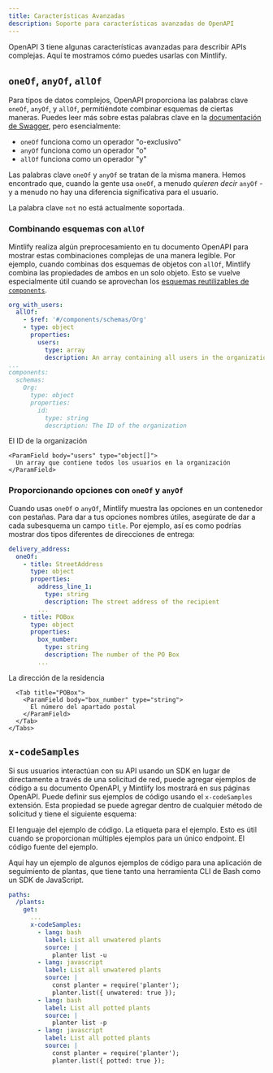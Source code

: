 ```yaml
---
title: Características Avanzadas
description: Soporte para características avanzadas de OpenAPI
---
```


OpenAPI 3 tiene algunas características avanzadas para describir APIs complejas. Aquí te mostramos cómo puedes usarlas con Mintlify.

## `oneOf`, `anyOf`, `allOf`

Para tipos de datos complejos, OpenAPI proporciona las palabras clave `oneOf`, `anyOf`, y `allOf`, permitiéndote combinar esquemas de ciertas maneras. Puedes leer más sobre estas palabras clave en la [documentación de Swagger](https://swagger.io/docs/specification/data-models/oneof-anyof-allof-not/), pero esencialmente:

* `oneOf` funciona como un operador "o-exclusivo"
* `anyOf` funciona como un operador "o"
* `allOf` funciona como un operador "y"

<Warning>Las palabras clave `oneOf` y `anyOf` se tratan de la misma manera. Hemos encontrado que, cuando la gente usa `oneOf`, a menudo *quieren decir* `anyOf` - y a menudo no hay una diferencia significativa para el usuario.</Warning>

<Info>La palabra clave `not` no está actualmente soportada.</Info>

### Combinando esquemas con `allOf`

Mintlify realiza algún preprocesamiento en tu documento OpenAPI para mostrar estas combinaciones complejas de una manera legible. Por ejemplo, cuando combinas dos esquemas de objetos con `allOf`, Mintlify combina las propiedades de ambos en un solo objeto. Esto se vuelve especialmente útil cuando se aprovechan los [esquemas reutilizables de `components`](https://swagger.io/docs/specification/components/).

```yaml
org_with_users:
  allOf:
    - $ref: '#/components/schemas/Org'
    - type: object
      properties:
        users:
          type: array
          description: An array containing all users in the organization
...
components:
  schemas:
    Org:
      type: object
      properties:
        id:
          type: string
          description: The ID of the organization
```

<ParamField body="org_with_users" type="object">
  <Expandable>
    <ParamField body="id" type="string">
      El ID de la organización
    </ParamField>

    <ParamField body="users" type="object[]">
      Un array que contiene todos los usuarios en la organización
    </ParamField>
  </Expandable>
</ParamField>

### Proporcionando opciones con `oneOf` y `anyOf`

Cuando usas `oneOf` o `anyOf`, Mintlify muestra las opciones en un contenedor con pestañas. Para dar a tus opciones nombres útiles, asegúrate de dar a cada subesquema un campo `title`. Por ejemplo, así es como podrías mostrar dos tipos diferentes de direcciones de entrega:

```yaml
delivery_address:
  oneOf:
    - title: StreetAddress
      type: object
      properties:
        address_line_1:
          type: string
          description: The street address of the recipient
        ...
    - title: POBox
      type: object
      properties:
        box_number:
          type: string
          description: The number of the PO Box
        ...
```

<ParamField body="delivery_address" type="object">
  <div className="mt-4 rounded-xl border border-gray-100 px-4 pb-4 pt-2 dark:border-white/10">
    <Tabs>
      <Tab title="StreetAddress">
        <ParamField body="address_line_1" type="string">
          La dirección de la residencia
        </ParamField>
      </Tab>

      <Tab title="POBox">
        <ParamField body="box_number" type="string">
          El número del apartado postal
        </ParamField>
      </Tab>
    </Tabs>
  </div>
</ParamField>

## `x-codeSamples`

Si sus usuarios interactúan con su API usando un SDK en lugar de directamente a través de una solicitud de red, puede agregar ejemplos de código a su documento OpenAPI, y Mintlify los mostrará en sus páginas OpenAPI. Puede definir sus ejemplos de código usando el `x-codeSamples` extensión. Esta propiedad se puede agregar dentro de cualquier método de solicitud y tiene el siguiente esquema:

<ParamField body="lang" type="string" required>
  El lenguaje del ejemplo de código.
</ParamField>

<ParamField body="label" type="string">
  La etiqueta para el ejemplo. Esto es útil cuando se proporcionan múltiples ejemplos para un único endpoint.
</ParamField>

<ParamField body="source" type="string" required>
  El código fuente del ejemplo.
</ParamField>

Aquí hay un ejemplo de algunos ejemplos de código para una aplicación de seguimiento de plantas, que tiene tanto una herramienta CLI de Bash como un SDK de JavaScript.

```yaml
paths:
  /plants:
    get:
      ...
      x-codeSamples:
        - lang: bash
          label: List all unwatered plants
          source: |
            planter list -u
        - lang: javascript
          label: List all unwatered plants
          source: |
            const planter = require('planter');
            planter.list({ unwatered: true });
        - lang: bash
          label: List all potted plants
          source: |
            planter list -p
        - lang: javascript
          label: List all potted plants
          source: |
            const planter = require('planter');
            planter.list({ potted: true });
```
